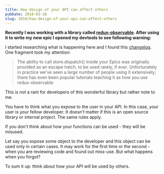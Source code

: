 ```yaml
---
title: How design of your API can affect others
pubDate: 2018-03-18
slug: 2018/how-design-of-your-api-can-affect-others
---
```



**Recently I was working with a library called [redux-observable](https://redux-observable.js.org/).
After using it to write my new epic I opened my devtools to see following warning:**

<BlogPostImage src="2018-03-18-error" alt="Error" />

I started researching what is happening here and I found this [changelog](https://github.com/redux-observable/redux-observable/blob/master/CHANGELOG.md#features-1). One fragment
took my attention:

> The ability to call store.dispatch() inside your Epics was originally provided as an escape hatch, to be used rarely, if ever. Unfortunately in practice we've seen a large number of people using it extensively; there has even been popular tutorials teaching it as how you use redux-observable

This is not a rant for developers of this wonderful library but rather note to me.

You have to think what you expose to the user in your API.
In this case, your user is your fellow developer. It doesn't matter if this is an open source library
or internal project. The same rules apply.

If you don't think about how your functions can be used - they will be misused.

Let say you expose some object to the developer and this object can be used only in certain cases.
It may work for the first time or the second - when you are reviewing code and found out miss-use.
But what happens when you forgot?

To sum it up: think about how your API will be used by others.
